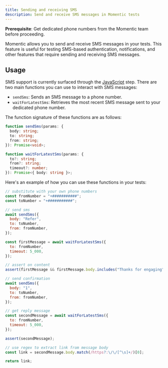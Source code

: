 ```yaml
---
title: Sending and receiving SMS
description: Send and receive SMS messages in Momentic tests
---
```


<Info>

**Prerequisite**: Get dedicated phone numbers from the Momentic team before proceeding.

</Info>

Momentic allows you to send and receive SMS messages in your tests. This feature is useful for testing SMS-based authentication, notifications, and other features that require sending and receiving SMS messages.

## Usage

SMS support is currently surfaced through the [JavaScript](/steps/javascript) step. There are two main functions you can use to interact with SMS messages:

- `sendSms`: Sends an SMS message to a phone number.
- `waitForLatestSms`: Retrieves the most recent SMS message sent to your dedicated phone number.

The function signature of these functions are as follows:

```ts
function sendSms(params: {
  body: string;
  to: string;
  from: string;
}): Promise<void>;

function waitForLatestSms(params: {
  to?: string;
  from?: string;
  timeout?: number;
}): Promise<{ body: string }>;
```

Here's an example of how you can use these functions in your tests:

```js
// substitute with your own phone numbers
const fromNumber = "+###########";
const toNumber = "+###########";

// send sms
await sendSms({
  body: "Refer",
  to: toNumber,
  from: fromNumber,
});

const firstMessage = await waitForLatestSms({
  to: fromNumber,
  timeout: 5_000,
});

// assert on content
assert(firstMessage && firstMessage.body.includes("Thanks for engaging"));

// send confirmation
await sendSms({
  body: "1",
  to: toNumber,
  from: fromNumber,
});

// get reply message
const secondMessage = await waitForLatestSms({
  to: fromNumber,
  timeout: 5_000,
});

assert(secondMessage);

// use regex to extract link from message body
const link = secondMessage.body.match(/https?:\/\/[^\s]+/)[0];

return link;
```

